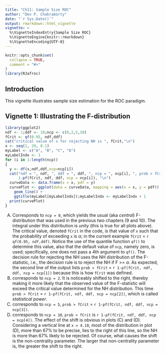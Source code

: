 ```yaml
---
title: "Ch11: Sample Size ROC"
author: "Dev P. Chakraborty"
date: "`r Sys.Date()`"
output: rmarkdown::html_vignette
vignette: >
  %\VignetteIndexEntry{Sample Size ROC}
  %\VignetteEngine{knitr::rmarkdown}
  %\VignetteEncoding{UTF-8}
---
```


```r
knitr::opts_chunk$set(
  collapse = TRUE,
  comment = "#>"
)
library(RJafroc)
```

## Introduction
This vignette illustrates sample size estimation for the ROC paradigm.


## Vignette 1: Illustrating the F-distribution


```r
library(ggplot2)
ndf <- 1;ddf <- 10;ncp <- c(0,2,5,10)
fCrit <- qf(0.95, ndf,ddf)
cat("critical value of x for rejecting NH is ", fCrit,"\n")
x <- seq(1, 20, 0.1)
myLabel <- c("A", "B", "C", "D")
myLabelIndx <- 1
for (i in 1:length(ncp))
{
  y <- df(x,ndf,ddf,ncp=ncp[i])
  cat("ndf = ", ndf, ", ddf = ", ddf, ", ncp = ", ncp[i], ", prob > fCrit = ", 
      1-pf(fCrit, ndf, ddf, ncp = ncp[i]), "\n")
  curveData <- data.frame(x = x, pdf = y)
  curvePlot <- ggplot(data = curveData, mapping = aes(x = x, y = pdf)) + 
    geom_line() +
    ggtitle(myLabel[myLabelIndx]);myLabelIndx <- myLabelIndx + 1
  print(curvePlot)
}
```             


(A) Corresponds to `ncp = 0`, which yields the usual (aka *central*) F-distribution that was used in the previous two chapters (9 and 10). The integral under this distribution is unity (this is true for all plots above). The critical value, denoted `fCrit` in the code, is that value of `x` such that the probability of exceeding `x` is $\alpha$; in the current example `fCrit` = `r qf(0.95, ndf,ddf)`. Notice the use of the quantile function `qf()` to determine this value, also that the default value of `ncp`, namely zero, is used; specifically, one does not pass a 4th argument to `qf()`. The decision rule for rejecting the NH uses the NH distribution of the F-statistic, i.e., the decision rule is to reject the NH if F >= $\alpha$. As expected, the second line of the output lists `prob > fCrit` = `r 1-pf(fCrit, ndf, ddf, ncp = ncp[1])` because this is how `fCrit` was defined. 
(B) corresponds to `ncp = 2`. It is noticeably shifted to the right, thereby making it more likely that the observed value of the F-statistic will exceed the critical value determined for the NH distribution. This time `prob > fCrit` = `r 1-pf(fCrit, ndf, ddf, ncp = ncp[2])`, which is called *statistical power*. 
(C) corresponds to `ncp = 5`, `prob > fCrit` = `r 1-pf(fCrit, ndf, ddf, ncp = ncp[3])`. 
(D) corresponds to `ncp = 10`, `prob > fCrit` is  `r 1-pf(fCrit, ndf, ddf, ncp = ncp[4])`. The effect of the shift is obvious in plots (C) and (D). Considering a vertical line at `x = 4.10`, most of the distribution in plot (D), more than 67% to be precise, lies to the right of this line, so the NH is more than 67% likely to be rejected. Of course, what causes the shift is the non-centrality parameter. The larger that non-centrality parameter is, the greater the shift to the right.


